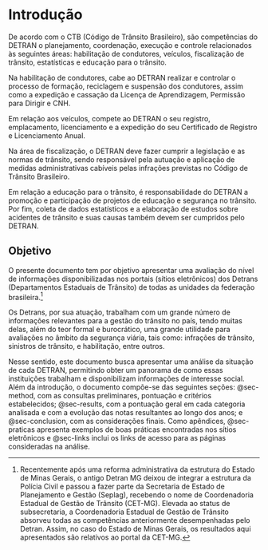 # Introdução {#sec-intro}

De acordo com o CTB (Código de Trânsito Brasileiro), são competências do DETRAN o planejamento, coordenação, execução e controle relacionados às seguintes áreas: habilitação de condutores, veículos, fiscalização de trânsito, estatísticas e educação para o trânsito.

Na habilitação de condutores, cabe ao DETRAN realizar e controlar o processo de formação, reciclagem e suspensão dos condutores, assim como a expedição e cassação da Licença de Aprendizagem, Permissão para Dirigir e CNH.

Em relação aos veículos, compete ao DETRAN o seu registro, emplacamento, licenciamento e a expedição do seu Certificado de Registro e Licenciamento Anual.

Na área de fiscalização, o DETRAN deve fazer cumprir a legislação e as normas de trânsito, sendo responsável pela autuação e aplicação de medidas administrativas cabíveis pelas infrações previstas no Código de Trânsito Brasileiro.

Em relação a educação para o trânsito, é responsabilidade do DETRAN a promoção e participação de projetos de educação e segurança no trânsito. Por fim, coleta de dados estatísticos e a elaboração de estudos sobre acidentes de trânsito e suas causas também devem ser cumpridos pelo DETRAN.

## Objetivo {#sec-intro-obj}

O presente documento tem por objetivo apresentar uma avaliação do nível de informações disponibilizadas nos portais (sítios eletrônicos) dos Detrans (Departamentos Estaduais de Trânsito) de todas as unidades da federação brasileira.^[Recentemente após uma reforma administrativa da estrutura do Estado de Minas Gerais, o antigo Detran MG deixou de integrar a estrutura da Polícia Civil e passou a fazer parte da Secretaria de Estado de Planejamento e Gestão (Seplag), recebendo o nome de Coordenadoria Estadual de Gestão de Trânsito (CET-MG). Elevada ao status de subsecretaria, a Coordenadoria Estadual de Gestão de Trânsito absorveu todas as competências anteriormente desempenhadas pelo Detran. Assim, no caso do Estado de Minas Gerais, os resultados aqui apresentados são relativos ao portal da CET-MG.]

Os Detrans, por sua atuação, trabalham com um grande número de informações relevantes para a gestão do trânsito no país, tendo muitas delas, além do teor formal e burocrático, uma grande utilidade para avaliações no âmbito da segurança viária, tais como: infrações de trânsito, sinistros de trânsito, e habilitação, entre outros.

Nesse sentido, este documento busca apresentar uma análise da situação de cada DETRAN, permitindo obter um panorama de como essas instituições trabalham e disponibilizam informações de interesse social. Além da introdução, o documento compõe-se das seguintes seções: @sec-method, com as consultas preliminares, pontuação e critérios estabelecidos; @sec-results, com a pontuação geral em cada categoria analisada e com a evolução das notas resultantes ao longo dos anos; e @sec-conclusion, com as considerações finais. Como apêndices, @sec-praticas apresenta exemplos de boas práticas encontradas nos sítios eletrônicos e @sec-links inclui os links de acesso para as páginas consideradas na análise.
